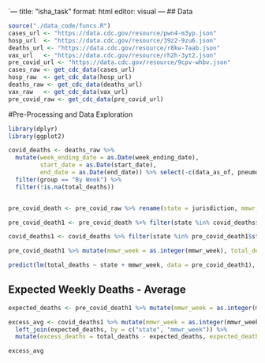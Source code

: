 `---
title: "isha_task"
format: html
editor: visual
---
## Data 
```r
source("./data_code/funcs.R")
cases_url <- "https://data.cdc.gov/resource/pwn4-m3yp.json"
hosp_url  <- "https://data.cdc.gov/resource/39z2-9zu6.json"
deaths_url <- "https://data.cdc.gov/resource/r8kw-7aab.json"
vax_url   <- "https://data.cdc.gov/resource/rh2h-3yt2.json"
pre_covid_url <- "https://data.cdc.gov/resource/9cpv-whbv.json"
cases_raw <- get_cdc_data(cases_url)
hosp_raw  <- get_cdc_data(hosp_url)
deaths_raw <- get_cdc_data(deaths_url)
vax_raw   <- get_cdc_data(vax_url)
pre_covid_raw <- get_cdc_data(pre_covid_url)
```

#Pre-Processing and Data Exploration 
```r
library(dplyr)
library(ggplot2)

covid_deaths <- deaths_raw %>%
  mutate(week_ending_date = as.Date(week_ending_date),
         start_date = as.Date(start_date),
         end_date = as.Date(end_date)) %>% select(-c(data_as_of, pneumonia_deaths, pneumonia_and_covid_19_deaths, influenza_deaths, pneumonia_influenza_or_covid_19_deaths, footnote)) %>%
  filter(group == "By Week") %>%
  filter(!is.na(total_deaths)) 


pre_covid_death <- pre_covid_raw %>% rename(state = jurisdiction, mmwr_week = mmwrweek, year = mmwryear) %>% select(-c(age_group))

pre_covid_death1 <- pre_covid_death %>% filter(state %in% covid_deaths$state, !state %in% c("United States", "New York City", "District of Columbia"),!is.na(covid_19_deaths), !is.na(total_deaths))

covid_deaths1 <- covid_deaths %>% filter(state %in% pre_covid_death1$state,!is.na(covid_19_deaths)) %>% select(-c(group, month))
```

```r
pre_covid_death1 %>% mutate(mmwr_week = as.integer(mmwr_week), total_deaths = as.numeric(total_deaths))

predict(lm(total_deaths ~ state + mmwr_week, data = pre_covid_death1), covid_deaths1 %>% select(state, mmwr_week))
```


## Expected Weekly Deaths - Average 
```r
expected_deaths <- pre_covid_death1 %>% mutate(mmwr_week = as.integer(mmwr_week), total_deaths = as.numeric(total_deaths)) %>%  group_by(state, mmwr_week) %>% summarize(expected_deaths = mean(total_deaths, na.rm = TRUE), .groups = "drop") 

excess_avg <- covid_deaths1 %>% mutate(mmwr_week = as.integer(mmwr_week), total_deaths = as.numeric(total_deaths), percent_of_expected_deaths = as.numeric(percent_of_expected_deaths)) %>% 
  left_join(expected_deaths, by = c("state", "mmwr_week")) %>%
  mutate(excess_deaths = total_deaths - expected_deaths, expected_deaths1 = total_deaths/(percent_of_expected_deaths/100), excess_deaths1 = total_deaths - expected_deaths1 )

excess_avg 

```

